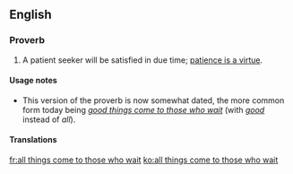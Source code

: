 ==English==

===Proverb===
{{head|en|proverb|head=[[all]] [[things]] [[come]] [[to]] [[those]] [[who]] [[wait]]}}

# {{context|dated|lang=en}} A patient seeker will be satisfied in due time; [[patience is a virtue]].

====Usage notes====
* This version of the proverb is now somewhat dated, the more common form today being ''[[good things come to those who wait]]'' (with ''[[good]]'' instead of ''all'').

====Translations====
{{trans-see|good things come to those who wait}}

[[fr:all things come to those who wait]]
[[ko:all things come to those who wait]]